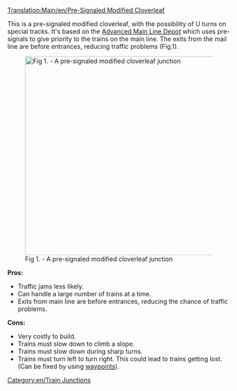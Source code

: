[[Translation:Main/en/Pre-Signaled Modified Cloverleaf]]{{en/Junctionsmenu}}

{{en/Note|This needs a much better picture}}
This is a pre-signaled modified cloverleaf, with the possibility of U turns on special tracks. It's based on the [[Main/en/Building depots#Advanced depot configurations|Advanced Main Line Depot]] which uses pre-signals to give priority to the trains on the main line. The exits from the mail line are before entrances, reducing traffic problems (Fig.1).

[[File:en/Presig mod cloverleaf.png|450px|center|none|thumb|Fig 1. - A pre-signaled modified cloverleaf junction]]


'''Pros:'''
*Traffic jams less likely.
*Can handle a large number of trains at a time.
*Exits from main line are before entrances, reducing the chance of traffic problems.


'''Cons:'''

*Very costly to build.
*Trains must slow down to climb a slope.
*Trains must slow down during sharp turns.
*Trains must turn left to turn right. This could lead to trains getting lost. (Can be fixed by using [[Main/en/Waypoints|waypoints]]).


[[Category:en/Train Junctions]]